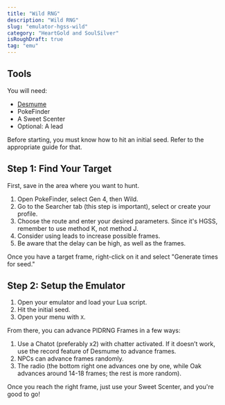 ```yaml
---
title: "Wild RNG"
description: "Wild RNG"
slug: "emulator-hgss-wild"
category: "HeartGold and SoulSilver"
isRoughDraft: true
tag: "emu"
---
```


## Tools

You will need:

- [Desmume](/desmume-setup)
- PokeFinder
- A Sweet Scenter
- Optional: A lead

Before starting, you must know how to hit an initial seed. Refer to the appropriate guide for that.

## Step 1: Find Your Target

First, save in the area where you want to hunt.

1. Open PokeFinder, select Gen 4, then Wild.
2. Go to the Searcher tab (this step is important), select or create your profile.
3. Choose the route and enter your desired parameters. Since it's HGSS, remember to use method K, not method J.
4. Consider using leads to increase possible frames.
5. Be aware that the delay can be high, as well as the frames.

Once you have a target frame, right-click on it and select "Generate times for seed."

## Step 2: Setup the Emulator

1. Open your emulator and load your Lua script.
2. Hit the initial seed.
3. Open your menu with `X`.

From there, you can advance PIDRNG Frames in a few ways:

1. Use a Chatot (preferably x2) with chatter activated. If it doesn’t work, use the record feature of Desmume to advance frames.
2. NPCs can advance frames randomly.
3. The radio (the bottom right one advances one by one, while Oak advances around 14-18 frames; the rest is more random).

Once you reach the right frame, just use your Sweet Scenter, and you're good to go!
